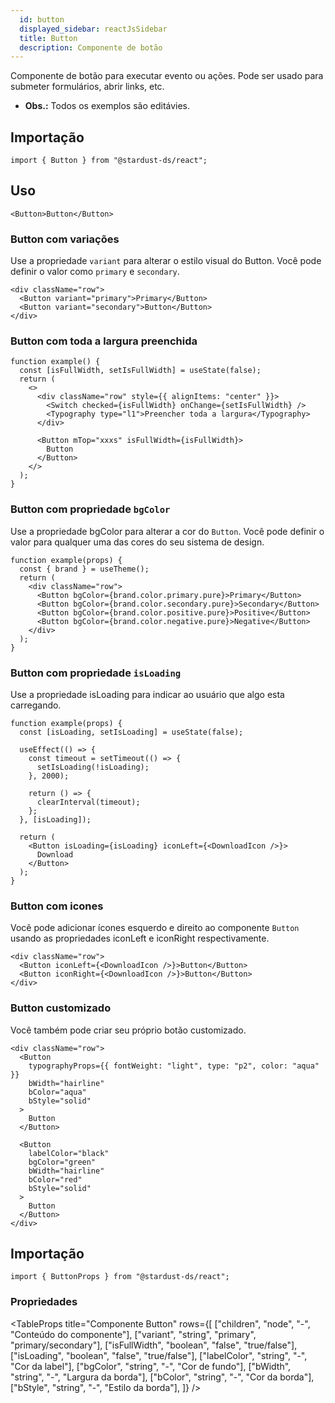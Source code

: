 ```yaml
---
  id: button
  displayed_sidebar: reactJsSidebar
  title: Button
  description: Componente de botão
---
```



Componente de botão para executar evento ou ações. Pode ser usado para submeter formulários, abrir links, etc.

- **Obs.:** Todos os exemplos são editávies.

<Tabs groupId='button-component'>
<TabItem value='Uso' label='Uso'>

## Importação

```tsx
import { Button } from "@stardust-ds/react";
```

## Uso

```tsx live
<Button>Button</Button>
```

### Button com variações

Use a propriedade `variant` para alterar o estilo visual do Button. Você pode definir o valor como `primary` e `secondary`.

```tsx live
<div className="row">
  <Button variant="primary">Primary</Button>
  <Button variant="secondary">Button</Button>
</div>
```

### Button com toda a largura preenchida

```tsx live
function example() {
  const [isFullWidth, setIsFullWidth] = useState(false);
  return (
    <>
      <div className="row" style={{ alignItems: "center" }}>
        <Switch checked={isFullWidth} onChange={setIsFullWidth} />
        <Typography type="l1">Preencher toda a largura</Typography>
      </div>

      <Button mTop="xxxs" isFullWidth={isFullWidth}>
        Button
      </Button>
    </>
  );
}
```

### Button com propriedade `bgColor`

Use a propriedade bgColor para alterar a cor do `Button`. Você pode definir o valor para qualquer uma das cores do seu sistema de design.

```tsx live
function example(props) {
  const { brand } = useTheme();
  return (
    <div className="row">
      <Button bgColor={brand.color.primary.pure}>Primary</Button>
      <Button bgColor={brand.color.secondary.pure}>Secondary</Button>
      <Button bgColor={brand.color.positive.pure}>Positive</Button>
      <Button bgColor={brand.color.negative.pure}>Negative</Button>
    </div>
  );
}
```

### Button com propriedade `isLoading`

Use a propriedade isLoading para indicar ao usuário que algo esta carregando.

```tsx live
function example(props) {
  const [isLoading, setIsLoading] = useState(false);

  useEffect(() => {
    const timeout = setTimeout(() => {
      setIsLoading(!isLoading);
    }, 2000);

    return () => {
      clearInterval(timeout);
    };
  }, [isLoading]);

  return (
    <Button isLoading={isLoading} iconLeft={<DownloadIcon />}>
      Download
    </Button>
  );
}
```

### Button com icones

Você pode adicionar ícones esquerdo e direito ao componente `Button` usando as propriedades iconLeft e iconRight respectivamente.

```tsx live
<div className="row">
  <Button iconLeft={<DownloadIcon />}>Button</Button>
  <Button iconRight={<DownloadIcon />}>Button</Button>
</div>
```

### Button customizado

Você também pode criar seu próprio botão customizado.

```tsx live
<div className="row">
  <Button
    typographyProps={{ fontWeight: "light", type: "p2", color: "aqua" }}
    bWidth="hairline"
    bColor="aqua"
    bStyle="solid"
  >
    Button
  </Button>

  <Button
    labelColor="black"
    bgColor="green"
    bWidth="hairline"
    bColor="red"
    bStyle="solid"
  >
    Button
  </Button>
</div>
```

</TabItem>

<TabItem value='Propriedades' label='Propriedades'>

## Importação

```tsx
import { ButtonProps } from "@stardust-ds/react";
```

### Propriedades

<TableProps
  title="Componente Button"
  rows={[
    ["children", "node", "-", "Conteúdo do componente"],
    ["variant", "string", "primary", "primary/secondary"],
    ["isFullWidth", "boolean", "false", "true/false"],
    ["isLoading", "boolean", "false", "true/false"],
    ["labelColor", "string", "-", "Cor da label"],
    ["bgColor", "string", "-", "Cor de fundo"],
    ["bWidth", "string", "-", "Largura da borda"],
    ["bColor", "string", "-", "Cor da borda"],
    ["bStyle", "string", "-", "Estilo da borda"],
  ]}
/>

</TabItem>
</Tabs>
